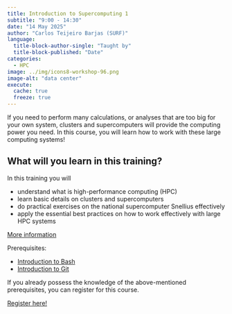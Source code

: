 ```yaml
---
title: Introduction to Supercomputing 1
subtitle: "9:00 - 14:30"
date: "14 May 2025"
author: "Carlos Teijeiro Barjas (SURF)"
language: 
  title-block-author-single: "Taught by"
  title-block-published: "Date"
categories:
  - HPC
image: ../img/icons8-workshop-96.png
image-alt: "data center"
execute: 
  cache: true
  freeze: true
---
```


If you need to perform many calculations, or analyses that are too big for your own system, clusters and supercomputers will provide the computing power you need. In this course, you will learn how to work with these large computing systems!

## What will you learn in this training?

In this training you will

  - understand what is high-performance computing (HPC)
  - learn basic details on clusters and supercomputers
  - do practical exercises on the national supercomputer Snellius effectively
  - apply the essential best practices on how to work effectively with large HPC systems

[More information](https://eurocc-netherlands.nl/portfolio/introduction-to-supercomputing-part-1/)

Prerequisites: 

- [Introduction to Bash](./day-1.qmd)
- [Introduction to Git](./day-2.qmd)

If you already possess the knowledge of the above-mentioned prerequisites, you can register for this course.

<a href="https://bookings.uu.nl/event/4346941" class="button">Register here!</a>

